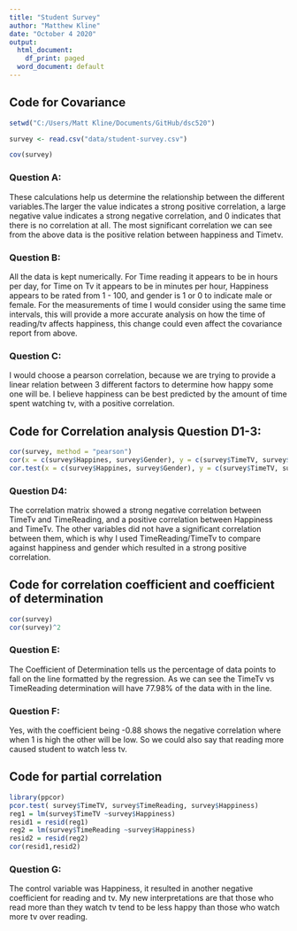 ```yaml
---
title: "Student Survey"
author: "Matthew Kline"
date: "October 4 2020"
output:
  html_document:
    df_print: paged
  word_document: default
---
```


## Code for Covariance
```r
setwd("C:/Users/Matt Kline/Documents/GitHub/dsc520")

survey <- read.csv("data/student-survey.csv")

cov(survey)
```

### Question A:
These calculations help us determine the relationship between the different variables.The larger the value indicates a strong positive correlation, a large negative value indicates a strong negative correlation, and 0 indicates that there is no correlation at all. The most significant correlation we can see from the above data is the positive relation between happiness and Timetv.

### Question B:
All the data is kept numerically. For Time reading it appears to be in hours per day, for Time on Tv it appears to be in minutes per hour, Happiness appears to be rated from 1 - 100, and gender is 1 or 0 to indicate male or female. For the measurements of time I would consider using the same time intervals, this will provide a more accurate analysis on how the time of reading/tv affects happiness, this change could even affect the covariance report from above. 

### Question C:
I would choose a pearson correlation, because we are trying to provide a linear relation between 3 different factors to determine how happy some one will be. I believe happiness can be best predicted by the amount of time spent watching tv, with a positive correlation.

## Code for Correlation analysis Question D1-3:
```r
cor(survey, method = "pearson")
cor(x = c(survey$Happines, survey$Gender), y = c(survey$TimeTV, survey$TimeReading))
cor.test(x = c(survey$Happines, survey$Gender), y = c(survey$TimeTV, survey$TimeReading), method = "pearson", conf.level = 0.99)
```

### Question D4:
The correlation matrix showed a strong negative correlation between TimeTv and TimeReading, and a positive correlation between Happiness and TimeTv. The other variables did not have a significant correlation between them, which is why I used TimeReading/TimeTv to compare against happiness and gender which resulted in a strong positive correlation.

## Code for correlation coefficient and coefficient of determination
```r
cor(survey)
cor(survey)^2

```

### Question E: 
The Coefficient of Determination tells us the percentage of data points to fall on the line formatted by the regression. As we can see the TimeTv vs TimeReading determination will have 77.98% of the data with in the line.

### Question F:
Yes, with the coefficient being -0.88 shows the negative correlation where when 1 is high the other will be low. So we could also say that reading more caused student to watch less tv.

## Code for partial correlation
```r
library(ppcor)
pcor.test( survey$TimeTV, survey$TimeReading, survey$Happiness)
reg1 = lm(survey$TimeTV ~survey$Happiness)
resid1 = resid(reg1)
reg2 = lm(survey$TimeReading ~survey$Happiness)
resid2 = resid(reg2)
cor(resid1,resid2)
```

### Question G:
The control variable was Happiness, it resulted in another negative coefficient for reading and tv. My new interpretations are that those who read more than they watch tv tend to be less happy than those who watch more tv over reading. 
